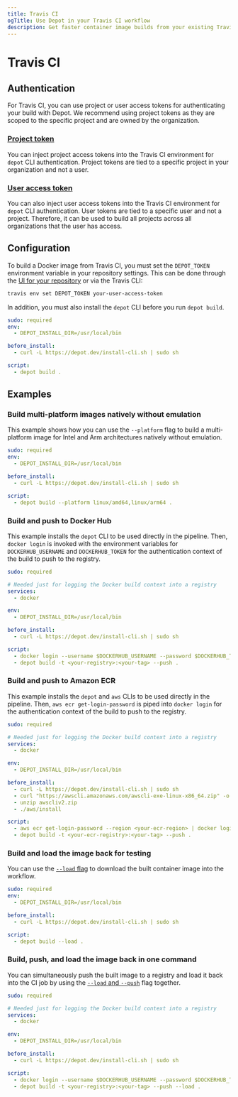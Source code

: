 ```yaml
---
title: Travis CI
ogTitle: Use Depot in your Travis CI workflow
description: Get faster container image builds from your existing Travis CI workflow.
---
```


# Travis CI

## Authentication

For Travis CI, you can use project or user access tokens for authenticating your build with Depot. We recommend using project tokens as they are scoped to the specific project and are owned by the organization.

### [Project token](/docs/cli/authentication#project-tokens)

You can inject project access tokens into the Travis CI environment for `depot` CLI authentication. Project tokens are tied to a specific project in your organization and not a user.

### [User access token](/docs/cli/authentication#user-access-tokens)

You can also inject user access tokens into the Travis CI environment for `depot` CLI authentication. User tokens are tied to a specific user and not a project. Therefore, it can be used to build all projects across all organizations that the user has access.

## Configuration

To build a Docker image from Travis CI, you must set the `DEPOT_TOKEN` environment variable in your repository settings. This can be done through the [UI for your repository](https://docs.travis-ci.com/user/environment-variables#defining-variables-in-repository-settings) or via the Travis CLI:

```bash
travis env set DEPOT_TOKEN your-user-access-token
```

In addition, you must also install the `depot` CLI before you run `depot build`.

```yaml showLineNumbers
sudo: required
env:
  - DEPOT_INSTALL_DIR=/usr/local/bin

before_install:
  - curl -L https://depot.dev/install-cli.sh | sudo sh

script:
  - depot build .
```

## Examples

### Build multi-platform images natively without emulation

This example shows how you can use the `--platform` flag to build a multi-platform image for Intel and Arm architectures natively without emulation.

```yaml showLineNumbers
sudo: required
env:
  - DEPOT_INSTALL_DIR=/usr/local/bin

before_install:
  - curl -L https://depot.dev/install-cli.sh | sudo sh

script:
  - depot build --platform linux/amd64,linux/arm64 .
```

### Build and push to Docker Hub

This example installs the `depot` CLI to be used directly in the pipeline. Then, `docker login` is invoked with the environment variables for `DOCKERHUB_USERNAME` and `DOCKERHUB_TOKEN` for the authentication context of the build to push to the registry.

```yaml showLineNumbers
sudo: required

# Needed just for logging the Docker build context into a registry
services:
  - docker

env:
  - DEPOT_INSTALL_DIR=/usr/local/bin

before_install:
  - curl -L https://depot.dev/install-cli.sh | sudo sh

script:
  - docker login --username $DOCKERHUB_USERNAME --password $DOCKERHUB_TOKEN
  - depot build -t <your-registry>:<your-tag> --push .
```

### Build and push to Amazon ECR

This example installs the `depot` and `aws` CLIs to be used directly in the pipeline. Then, `aws ecr get-login-password` is piped into `docker login` for the authentication context of the build to push to the registry.

```yaml showLineNumbers
sudo: required

# Needed just for logging the Docker build context into a registry
services:
  - docker

env:
  - DEPOT_INSTALL_DIR=/usr/local/bin

before_install:
  - curl -L https://depot.dev/install-cli.sh | sudo sh
  - curl "https://awscli.amazonaws.com/awscli-exe-linux-x86_64.zip" -o "awscliv2.zip"
  - unzip awscliv2.zip
  - ./aws/install

script:
  - aws ecr get-login-password --region <your-ecr-region> | docker login --username AWS --password-stdin <your-ecr-registry>
  - depot build -t <your-ecr-registry>:<your-tag> --push .
```

### Build and load the image back for testing

You can use the [`--load` flag](/docs/cli/reference#depot-build) to download the built container image into the workflow.

```yaml showLineNumbers
sudo: required
env:
  - DEPOT_INSTALL_DIR=/usr/local/bin

before_install:
  - curl -L https://depot.dev/install-cli.sh | sudo sh

script:
  - depot build --load .
```

### Build, push, and load the image back in one command

You can simultaneously push the built image to a registry and load it back into the CI job by using the [`--load` and `--push`](/docs/cli/reference#depot-build) flag together.

```yaml showLineNumbers
sudo: required

# Needed just for logging the Docker build context into a registry
services:
  - docker

env:
  - DEPOT_INSTALL_DIR=/usr/local/bin

before_install:
  - curl -L https://depot.dev/install-cli.sh | sudo sh

script:
  - docker login --username $DOCKERHUB_USERNAME --password $DOCKERHUB_TOKEN
  - depot build -t <your-registry>:<your-tag> --push --load .
```
